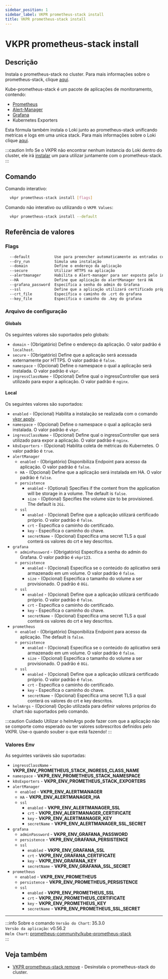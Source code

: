 ```yaml
---
sidebar_position: 1
sidebar_label: VKPR prometheus-stack install
title: VKPR prometheus-stack install
---
```


# VKPR prometheus-stack install

## Descrição

Instala o prometheus-stack no cluster. Para mais informações sobre o prometheus-stack, clique [aqui](https://github.com/prometheus-community/helm-charts/tree/main/charts/kube-prometheus-stack).

Kube-prometheus-stack é um pacote de aplicações de monitoramento, contendo:

- [Prometheus](https://prometheus.io/docs/introduction/overview/)
- [Alert-Manager](https://prometheus.io/docs/alerting/latest/alertmanager/)
- [Grafana](https://grafana.com/grafana/)
- Kubernetes Exporters

Esta fórmula também instala o Loki junto ao prometheus-stack unificando metricas e logs em uma unica stack. Para mais informações sobre o Loki clique [aqui](/docs/commands/loki/install).

:::caution Info
Se o VKPR não encontrar nenhum instancia do Loki dentro do cluster, ele irá [instalar](/docs/commands/loki/install) um para utilizar juntamente com o prometheus-stack.
:::

## Comando

Comando interativo:

```bash
  vkpr prometheus-stack install [flags]
```

Comando não interativo ou utilizando o `VKPR Values`:

```bash
  vkpr prometheus-stack install --default
```

## Referência de valores

### Flags

```sh
  --default           Use para preencher automaticamente as entradas com valores padrões
  --dry_run           Simula uma instalação
  --domain            Define o endereço da aplicação
  --secure            Utilizar HTTPS na aplicação
  --alertmanager      Habilita o Alert-manager para ser exposto pelo ingressController
  --HA                Define que aplicação do alertManager terá HA
  --grafana_password  Específica a senha do admin do Grafana
  --ssl               Define que a aplicação utilizará certificado próprio
  --crt_file          Específica o caminho do .crt do grafana
  --key_file          Específica o caminho do .key do grafana
```

### Arquivo de configuração

#### Globals

Os seguintes valores são suportados pelo globals:

- `domain` - (Obrigatório) Define o endereço da aplicação. O valor padrão é `localhost`.
- `secure` - (Obrigatório) Define que a aplicação será acessada externamente por HTTPS. O valor padrão é `false`.
- `namespace` - (Opcional) Define o namespace o qual a aplicação será instalada. O valor padrão é `vkpr`.
- `ingressClassName` - (Opcional) Define qual o ingressController que será utilizado para expor a aplicação. O valor padrão é `nginx`.

#### Local

Os seguintes valores são suportados:

- `enabled` - (Opcional) Habilita a instalação se realizada com o comando [vkpr apply](/docs/commands/apply).
- `namespace` - (Opcional) Define o namespace o qual a aplicação será instalada. O valor padrão é `vkpr`.
- `ingressClassName` - (Opcional) Define qual o ingressController que será utilizado para expor a aplicação. O valor padrão é `nginx`.
- `k8sExporters` - (Opcional) Habilita coleta de métricas do Kubernetes. O valor padrão é `true`.
- `alertManager`
  - `enabled` - (Obrigatório) Disponibiliza Endpoint para acesso da aplicação. O valor padrão é `false`.
  - `HA` - (Opcional) Define que a aplicação será instalada em HA. O valor padrão é `false`.
  - `persistence`  
    - `enabled` - (Optional) Specifies if the content from the application will be storage in a volume. The default is `false`.
    - `size` - (Optional) Specifies the volume size to be provisioned. The default is `2Gi`.
  - `ssl`
    - `enabled` - (Opcional) Define que a aplicação utilizará certificado próprio. O valor padrão é `false`.
    - `crt` - Específica o caminho do certificado.
    - `key` - Específica o caminho do chave.
    - `secretName` - (Opcional) Específica uma secret TLS a qual conterá os valores do crt e key descritos.
- `grafana`
  - `adminPassword` - (Obrigatório) Específica a senha do admin do Grafana. O valor padrão é `vkpr123`.
  - `persistence`  
    - `enabled` - (Opcional) Especifica se o conteúdo do aplicativo será armazenado em um volume. O valor padrão é `false`.
    - `size` - (Opcional) Especifica o tamanho do volume a ser provisionado. O padrão é `8Gi`.
  - `ssl`
    - `enabled` - (Opcional) Define que a aplicação utilizará certificado próprio. O valor padrão é `false`.
    - `crt` - Específica o caminho do certificado.
    - `key` - Específica o caminho do chave.
    - `secretName` - (Opcional) Específica uma secret TLS a qual conterá os valores do crt e key descritos.
- `prometheus`
  - `enabled` - (Obrigatório) Disponibiliza Endpoint para acesso da aplicação. The default is `false`.
  - `persistence`  
    - `enabled` - (Opcional) Especifica se o conteúdo do aplicativo será armazenado em um volume. O valor padrão é `false`.
    - `size` - (Opcional) Especifica o tamanho do volume a ser provisionado. O padrão é `8Gi`.
  - `ssl`
    - `enabled` - (Opcional) Define que a aplicação utilizará certificado próprio. O valor padrão é `false`.
    - `crt` - Específica o caminho do certificado.
    - `key` - Específica o caminho do chave.
    - `secretName` - (Opcional) Específica uma secret TLS a qual conterá os valores do crt e key descritos.
- `helmArgs` - (Opcional) Opção utilizada para definir valores próprios do chart não suportados pelo comando.

:::caution Cuidado
Utilizar o helmArgs pode fazer com que a aplicação não se comporte como esperado ou ter valores sobrescritos definidos pelo VKPR.
Use-o quando souber o que está fazendo!
:::

### Valores Env

As seguintes variáveis são suportadas:

- `ingressClassName` - **VKPR_ENV_PROMETHEUS_STACK_INGRESS_CLASS_NAME**
- `namespace` - **VKPR_ENV_PROMETHEUS_STACK_NAMESPACE**
- `k8sExporters` - **VKPR_ENV_PROMETHEUS_STACK_EXPORTERS**
- `alertManager`
  - `enabled` - **VKPR_ENV_ALERTMANAGER**
  - `HA` - **VKPR_ENV_ALERTMANAGER_HA**
  - `ssl`
    - `enabled` - **VKPR_ENV_ALERTMANAGER_SSL**
    - `crt` - **VKPR_ENV_ALERTMANAGER_CERTIFICATE**
    - `key` - **VKPR_ENV_ALERTMANAGER_KEY**
    - `secretName` - **VKPR_ENV_ALERTMANAGER_SSL_SECRET**
- `grafana`
  - `adminPassword` - **VKPR_ENV_GRAFANA_PASSWORD**
  - `persistence` - **VKPR_ENV_GRAFANA_PERSISTENCE**
  - `ssl`
    - `enabled` - **VKPR_ENV_GRAFANA_SSL**
    - `crt` - **VKPR_ENV_GRAFANA_CERTIFICATE**
    - `key` - **VKPR_ENV_GRAFANA_KEY**
    - `secretName` - **VKPR_ENV_GRAFANA_SSL_SECRET**
- `prometheus`
  - `enabled` - **VKPR_ENV_PROMETHEUS**
  - `persistence` - **VKPR_ENV_PROMETHEUS_PERSISTENCE**
  - `ssl`
    - `enabled` - **VKPR_ENV_PROMETHEUS_SSL**
    - `crt` - **VKPR_ENV_PROMETHEUS_CERTIFICATE**
    - `key` - **VKPR_ENV_PROMETHEUS_KEY**
    - `secretName` - **VKPR_ENV_PROMETHEUS_SSL_SECRET**

---

:::info Sobre o comando
`Versão do Chart`: 35.3.0 <br/>
`Versão da aplicação`: v0.56.2 <br/>
`Helm Chart`: [prometheus-community/kube-prometheus-stack](https://artifacthub.io/packages/helm/prometheus-community/kube-prometheus-stack) <br/>
:::

## Veja também

- [VKPR prometheus-stack remove](/docs/commands/prometheus-stack/remove) - Desinstala o prometheus-stack do cluster.
